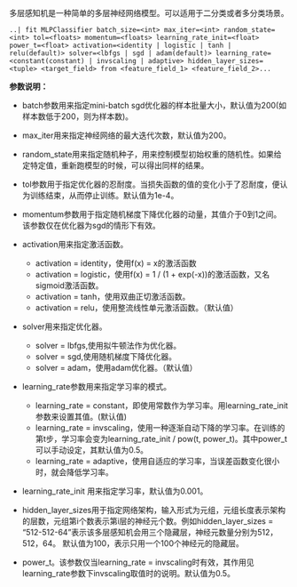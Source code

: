 多层感知机是一种简单的多层神经网络模型。可以适用于二分类或者多分类场景。

```
..| fit MLPClassifier batch_size=<int> max_iter=<int> random_state=<int> tol=<floats> momentum=<floats> learning_rate_init=<float> power_t=<float> activation=<identity | logistic | tanh | relu(default)> solver=<lbfgs | sgd | adam(default)> learning_rate=<constant(constant) | invscaling | adaptive> hidden_layer_sizes=<tuple> <target_field> from <feature_field_1> <feature_field_2>... 
```

**参数说明：**

- batch参数用来指定mini-batch sgd优化器的样本批量大小，默认值为200(如样本数低于200，则为样本数)。

- max_iter用来指定神经网络的最大迭代次数，默认值为200。

- random_state用来指定随机种子，用来控制模型初始权重的随机性。如果给定特定值，重新跑模型的时候，可以得出同样的结果。

- tol参数用于指定优化器的忍耐度。当损失函数的值的变化小于了忍耐度，便认为训练结束，从而停止训练。默认值为1e-4。

- momentum参数用于指定随机梯度下降优化器的动量，其值介于0到1之间。该参数仅在优化器为sgd的情形下有效。

- activation用来指定激活函数。
	+ activation = identity，使用f(x) = x的激活函数
	+ activation = logistic，使用f(x) = 1 / (1 + exp(-x))的激活函数，又名sigmoid激活函数。
	+ activation = tanh，使用双曲正切激活函数。
	+ activation = relu，使用整流线性单元激活函数。（默认值）
	
- solver用来指定优化器。
	+ solver = lbfgs,使用拟牛顿法作为优化器。
	+ solver = sgd,使用随机梯度下降优化器。
	+ solver = adam，使用adam优化器。（默认值）
	
- learning_rate参数用来指定学习率的模式。
	+ learning_rate = constant，即使用常数作为学习率。用learning_rate_init参数来设置其值。(默认值)
	+ learning_rate = invscaling，使用一种逐渐自动下降的学习率。在训练的第t步，学习率会变为learning_rate_init / pow(t, power_t)。其中power_t可以手动设定，其默认值为0.5。
	+ learning_rate = adaptive，使用自适应的学习率，当误差函数变化很小时，就会降低学习率。
	
- learning_rate_init 用来指定学习率，默认值为0.001。

- hidden_layer_sizes用于指定网络架构，输入形式为元组，元组长度表示架构的层数，元组第i个数表示第i层的神经元个数。例如hidden_layer_sizes = “512-512-64”表示该多层感知机会用三个隐藏层，神经元数量分别为512，512，64。
  默认值为100，表示只用一个100个神经元的隐藏层。

- power_t。该参数仅当learning_rate = invscaling时有效，其作用见learning_rate参数下invscaling取值时的说明。默认值为0.5。

  